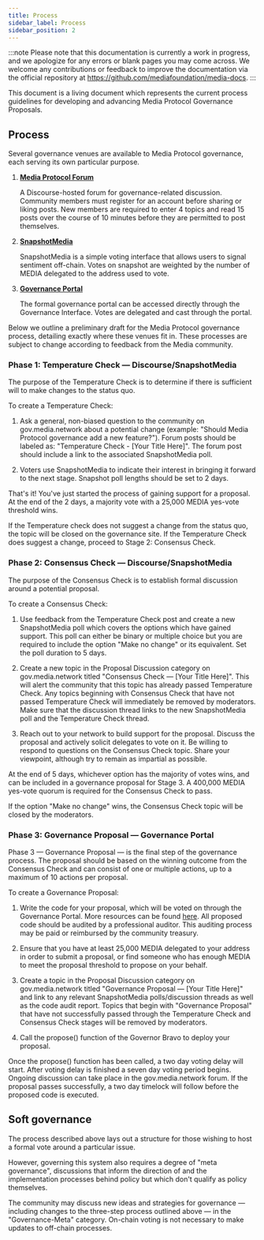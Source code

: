 ```yaml
---
title: Process
sidebar_label: Process
sidebar_position: 2
---
```


:::note
Please note that this documentation is currently a work in progress, and we apologize for any errors or blank pages you may come across. We welcome any contributions or feedback to improve the documentation via the official repository at https://github.com/mediafoundation/media-docs.
:::

This document is a living document which represents the current process guidelines for developing and advancing Media Protocol Governance Proposals.

## Process

Several governance venues are available to Media Protocol governance, each serving its own particular purpose.

1. [**Media Protocol Forum**](https://forum.media.network/)

    A Discourse-hosted forum for governance-related discussion. Community members must register for an account before sharing or liking posts. New members are required to enter 4 topics and read 15 posts over the course of 10 minutes before they are permitted to post themselves.

2. [**SnapshotMedia**](https://snapshot.page/#/media)

    SnapshotMedia is a simple voting interface that allows users to signal sentiment off-chain. Votes on snapshot are weighted by the number of MEDIA delegated to the address used to vote.

3. [**Governance Portal**](https://governance.media.network/#/vote)

    The formal governance portal can be accessed directly through the Governance Interface. Votes are delegated and cast through the portal.

Below we outline a preliminary draft for the Media Protocol governance process, detailing exactly where these venues fit in. These processes are subject to change according to feedback from the Media community.

### Phase 1: Temperature Check — Discourse/SnapshotMedia

The purpose of the Temperature Check is to determine if there is sufficient will to make changes to the status quo.

To create a Temperature Check:

1. Ask a general, non-biased question to the community on gov.media.network about a potential change (example: "Should Media Protocol governance add a new feature?"). Forum posts should be labeled as: "Temperature Check - [Your Title Here]". The forum post should include a link to the associated SnapshotMedia poll.

1. Voters use SnapshotMedia to indicate their interest in bringing it forward to the next stage. Snapshot poll lengths should be set to 2 days.

That's it! You've just started the process of gaining support for a proposal. At the end of the 2 days, a majority vote with a 25,000 MEDIA yes-vote threshold wins.

If the Temperature check does not suggest a change from the status quo, the topic will be closed on the governance site. If the Temperature Check does suggest a change, proceed to Stage 2: Consensus Check.

### Phase 2: Consensus Check — Discourse/SnapshotMedia

The purpose of the Consensus Check is to establish formal discussion around a potential proposal.

To create a Consensus Check:

1. Use feedback from the Temperature Check post and create a new SnapshotMedia poll which covers the options which have gained support. This poll can either be binary or multiple choice but you are required to include the option "Make no change" or its equivalent. Set the poll duration to 5 days.

1. Create a new topic in the Proposal Discussion category on gov.media.network titled "Consensus Check — [Your Title Here]". This will alert the community that this topic has already passed Temperature Check. Any topics beginning with Consensus Check that have not passed Temperature Check will immediately be removed by moderators. Make sure that the discussion thread links to the new SnapshotMedia poll and the Temperature Check thread.

1. Reach out to your network to build support for the proposal. Discuss the proposal and actively solicit delegates to vote on it. Be willing to respond to questions on the Consensus Check topic. Share your viewpoint, although try to remain as impartial as possible.

At the end of 5 days, whichever option has the majority of votes wins, and can be included in a governance proposal for Stage 3. A 400,000 MEDIA yes-vote quorum is required for the Consensus Check to pass.

If the option "Make no change" wins, the Consensus Check topic will be closed by the moderators.

### Phase 3: Governance Proposal — Governance Portal

Phase 3 — Governance Proposal — is the final step of the governance process. The proposal should be based on the winning outcome from the Consensus Check and can consist of one or multiple actions, up to a maximum of 10 actions per proposal.

To create a Governance Proposal:

1. Write the code for your proposal, which will be voted on through the Governance Portal. More resources can be found [here](https://compound.finance/docs/governance#propose). All proposed code should be audited by a professional auditor. This auditing process may be paid or reimbursed by the community treasury.

1. Ensure that you have at least 25,000 MEDIA delegated to your address in order to submit a proposal, or find someone who has enough MEDIA to meet the proposal threshold to propose on your behalf.

1. Create a topic in the Proposal Discussion category on gov.media.network titled "Governance Proposal — [Your Title Here]" and link to any relevant SnapshotMedia polls/discussion threads as well as the code audit report. Topics that begin with "Governance Proposal" that have not successfully passed through the Temperature Check and Consensus Check stages will be removed by moderators.

1. Call the propose() function of the Governor Bravo to deploy your proposal.

Once the propose() function has been called, a two day voting delay will start. After voting delay is finished a seven day voting period begins. Ongoing discussion can take place in the gov.media.network forum. If the proposal passes successfully, a two day timelock will follow before the proposed code is executed.

## Soft governance

The process described above lays out a structure for those wishing to host a formal vote around a particular issue.

However, governing this system also requires a degree of "meta governance", discussions that inform the direction of and the implementation processes behind policy but which don't qualify as policy themselves.

The community may discuss new ideas and strategies for governance — including changes to the three-step process outlined above — in the "Governance-Meta" category. On-chain voting is not necessary to make updates to off-chain processes.
